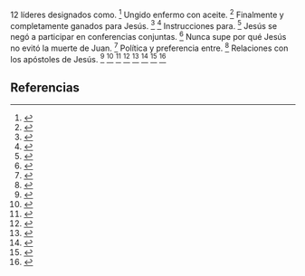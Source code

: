 12 líderes designados como. <ref>{{lib|LU|144|6|1}}</ref> Ungido enfermo con aceite. <ref>{{lib|LU|150|0|2}}</ref> Finalmente y completamente ganados para Jesús. <ref>{{lib|LU|144|7|2}}</ref> <ref>{{lib|LU|162|9|1-5}}</ref> Instrucciones para. <ref>{{lib|LU|135|6|8}}</ref> Jesús se negó a participar en conferencias conjuntas. <ref>{{lib|LU|141|3|3}}</ref> Nunca supe por qué Jesús no evitó la muerte de Juan. <ref>{{lib|LU|141|1|4}}</ref> Política y preferencia entre. <ref>{{lib|LU|135|9|5}}</ref> Relaciones con los apóstoles de Jesús. <ref>{{lib|LU|141|3|3}}</ref> <ref>{{lib|LU|141|6|5}}</ref> <ref>{{lib|LU|143|3|1,5,7}}</ref> <ref>{{lib|LU|144|0|2}}</ref> <ref>{{lib|LU|144|6-7}}</ref> <ref>{{lib|LU|146|0|1}}</ref> <ref>{{lib|LU|146|3|9}}</ref> <ref>{{lib|LU|147|2|4 }}</ref> 

== Referencias ==

<references />
